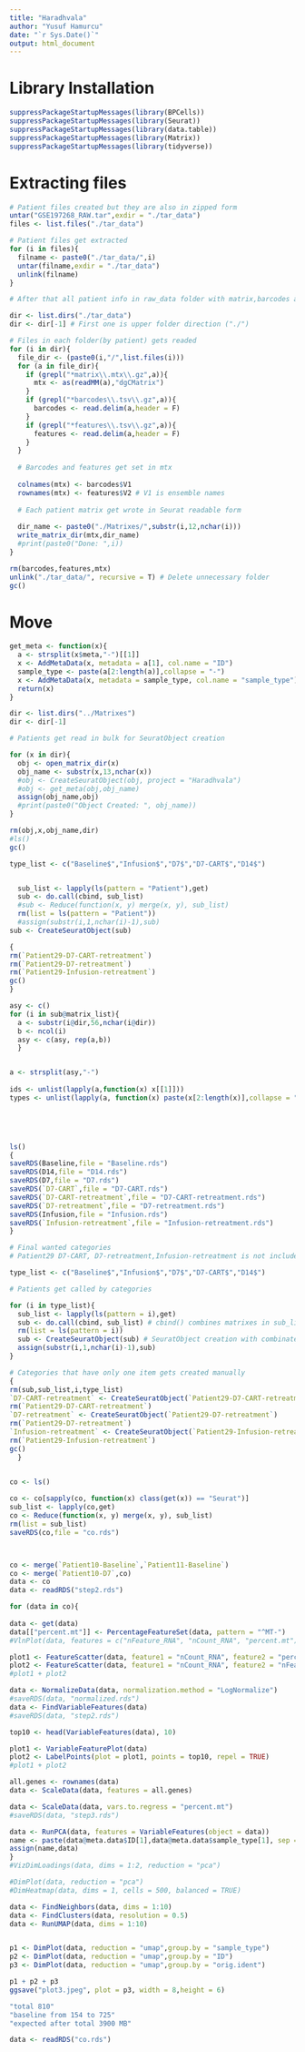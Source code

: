 ```yaml
---
title: "Haradhvala"
author: "Yusuf Hamurcu"
date: "`r Sys.Date()`"
output: html_document
---
```


# Library Installation
```r
suppressPackageStartupMessages(library(BPCells))
suppressPackageStartupMessages(library(Seurat))
suppressPackageStartupMessages(library(data.table))
suppressPackageStartupMessages(library(Matrix))
suppressPackageStartupMessages(library(tidyverse))
``` 

# Extracting files

```r
# Patient files created but they are also in zipped form
untar("GSE197268_RAW.tar",exdir = "./tar_data")
files <- list.files("./tar_data")

# Patient files get extracted 
for (i in files){
  filname <- paste0("./tar_data/",i)
  untar(filname,exdir = "./tar_data")
  unlink(filname)
}

# After that all patient info in raw_data folder with matrix,barcodes and features files
```


```r
dir <- list.dirs("./tar_data")
dir <- dir[-1] # First one is upper folder direction ("./")

# Files in each folder(by patient) gets readed
for (i in dir){
  file_dir <- (paste0(i,"/",list.files(i)))
  for (a in file_dir){
    if (grepl("*matrix\\.mtx\\.gz",a)){
      mtx <- as(readMM(a),"dgCMatrix")
    }
    if (grepl("*barcodes\\.tsv\\.gz",a)){
      barcodes <- read.delim(a,header = F)
    }
    if (grepl("*features\\.tsv\\.gz",a)){
      features <- read.delim(a,header = F)
    }
  }
  
  # Barcodes and features get set in mtx
  
  colnames(mtx) <- barcodes$V1
  rownames(mtx) <- features$V2 # V1 is ensemble names
  
  # Each patient matrix get wrote in Seurat readable form
  
  dir_name <- paste0("./Matrixes/",substr(i,12,nchar(i)))
  write_matrix_dir(mtx,dir_name)
  #print(paste0("Done: ",i))
}

rm(barcodes,features,mtx)
unlink("./tar_data/", recursive = T) # Delete unnecessary folder
gc()
```

# Move

```r
get_meta <- function(x){
  a <- strsplit(x$meta,"-")[[1]]
  x <- AddMetaData(x, metadata = a[1], col.name = "ID")
  sample_type <- paste(a[2:length(a)],collapse = "-")
  x <- AddMetaData(x, metadata = sample_type, col.name = "sample_type")
  return(x)
}

```

```r

dir <- list.dirs("../Matrixes")
dir <- dir[-1]

# Patients get read in bulk for SeuratObject creation

for (x in dir){
  obj <- open_matrix_dir(x)
  obj_name <- substr(x,13,nchar(x))
  #obj <- CreateSeuratObject(obj, project = "Haradhvala")
  #obj <- get_meta(obj,obj_name)
  assign(obj_name,obj)
  #print(paste0("Object Created: ", obj_name))
}

rm(obj,x,obj_name,dir)
#ls()
gc()
```

```r
type_list <- c("Baseline$","Infusion$","D7$","D7-CART$","D14$")


  sub_list <- lapply(ls(pattern = "Patient"),get)
  sub <- do.call(cbind, sub_list)
  #sub <- Reduce(function(x, y) merge(x, y), sub_list)
  rm(list = ls(pattern = "Patient"))
  #assign(substr(i,1,nchar(i)-1),sub)
sub <- CreateSeuratObject(sub)

{
rm(`Patient29-D7-CART-retreatment`)  
rm(`Patient29-D7-retreatment`)
rm(`Patient29-Infusion-retreatment`)
gc()
} 

asy <- c()
for (i in sub@matrix_list){
  a <- substr(i@dir,56,nchar(i@dir))
  b <- ncol(i)
  asy <- c(asy, rep(a,b))
  }


a <- strsplit(asy,"-")
  
ids <- unlist(lapply(a,function(x) x[[1]]))
types <- unlist(lapply(a, function(x) paste(x[2:length(x)],collapse = "-")))




  
ls()
{
saveRDS(Baseline,file = "Baseline.rds")
saveRDS(D14,file = "D14.rds")
saveRDS(D7,file = "D7.rds")
saveRDS(`D7-CART`,file = "D7-CART.rds")
saveRDS(`D7-CART-retreatment`,file = "D7-CART-retreatment.rds")
saveRDS(`D7-retreatment`,file = "D7-retreatment.rds")
saveRDS(Infusion,file = "Infusion.rds")
saveRDS(`Infusion-retreatment`,file = "Infusion-retreatment.rds")
}


```


```r
# Final wanted categories
# Patient29 D7-CART, D7-retreatment,Infusion-retreatment is not included because there are only one of them and it breaks the loop

type_list <- c("Baseline$","Infusion$","D7$","D7-CART$","D14$")

# Patients get called by categories

for (i in type_list){
  sub_list <- lapply(ls(pattern = i),get)
  sub <- do.call(cbind, sub_list) # cbind() combines matrixes in sub_list
  rm(list = ls(pattern = i))
  sub <- CreateSeuratObject(sub) # SeuratObject creation with combinated matrixes 
  assign(substr(i,1,nchar(i)-1),sub)
}

# Categories that have only one item gets created manually
{
rm(sub,sub_list,i,type_list)
`D7-CART-retreatment` <- CreateSeuratObject(`Patient29-D7-CART-retreatment`)
rm(`Patient29-D7-CART-retreatment`)  
`D7-retreatment` <- CreateSeuratObject(`Patient29-D7-retreatment`)
rm(`Patient29-D7-retreatment`)
`Infusion-retreatment` <- CreateSeuratObject(`Patient29-Infusion-retreatment`)
rm(`Patient29-Infusion-retreatment`)
gc()
  } 
  

```



```r

co <- ls()

co <- co[sapply(co, function(x) class(get(x)) == "Seurat")]
sub_list <- lapply(co,get)
co <- Reduce(function(x, y) merge(x, y), sub_list)
rm(list = sub_list)
saveRDS(co,file = "co.rds")



co <- merge(`Patient10-Baseline`,`Patient11-Baseline`)
co <- merge(`Patient10-D7`,co)
data <- co
data <- readRDS("step2.rds")

for (data in co){
  
data <- get(data)
data[["percent.mt"]] <- PercentageFeatureSet(data, pattern = "^MT-")
#VlnPlot(data, features = c("nFeature_RNA", "nCount_RNA", "percent.mt"), ncol = 3, raster = F)

plot1 <- FeatureScatter(data, feature1 = "nCount_RNA", feature2 = "percent.mt")
plot2 <- FeatureScatter(data, feature1 = "nCount_RNA", feature2 = "nFeature_RNA")
#plot1 + plot2

data <- NormalizeData(data, normalization.method = "LogNormalize")
#saveRDS(data, "normalized.rds")
data <- FindVariableFeatures(data)
#saveRDS(data, "step2.rds")

top10 <- head(VariableFeatures(data), 10)

plot1 <- VariableFeaturePlot(data)
plot2 <- LabelPoints(plot = plot1, points = top10, repel = TRUE)
#plot1 + plot2

all.genes <- rownames(data)
data <- ScaleData(data, features = all.genes)

data <- ScaleData(data, vars.to.regress = "percent.mt")
#saveRDS(data, "step3.rds")

data <- RunPCA(data, features = VariableFeatures(object = data))
name <- paste(data@meta.data$ID[1],data@meta.data$sample_type[1], sep = "-")
assign(name,data)
}
#VizDimLoadings(data, dims = 1:2, reduction = "pca")

#DimPlot(data, reduction = "pca")
#DimHeatmap(data, dims = 1, cells = 500, balanced = TRUE)

data <- FindNeighbors(data, dims = 1:10)
data <- FindClusters(data, resolution = 0.5)
data <- RunUMAP(data, dims = 1:10)


p1 <- DimPlot(data, reduction = "umap",group.by = "sample_type")
p2 <- DimPlot(data, reduction = "umap",group.by = "ID")
p3 <- DimPlot(data, reduction = "umap",group.by = "orig.ident")

p1 + p2 + p3
ggsave("plot3.jpeg", plot = p3, width = 8,height = 6)

"total 810"
"baseline from 154 to 725"
"expected after total 3900 MB"
```



```r
data <- readRDS("co.rds")


```







